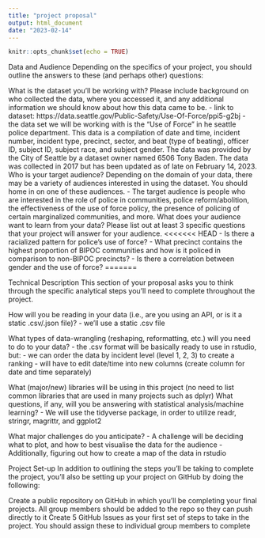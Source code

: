 ```yaml
---
title: "project proposal"
output: html_document
date: "2023-02-14"
---
```


```r
knitr::opts_chunk$set(echo = TRUE)
```

Data and Audience
Depending on the specifics of your project, you should outline the answers to these (and perhaps other) questions:

What is the dataset you’ll be working with? Please include background on who collected the data, where you accessed it, and any additional information we should know about how this data came to be.
- link to dataset: https://data.seattle.gov/Public-Safety/Use-Of-Force/ppi5-g2bj
- the data set we will be working with is the "Use of Force" in he seattle police department. This data is a compilation of date and time, incident number, incident type, precinct, sector, and beat (type of beating), officer ID, subject ID, subject race, and subject gender. The data was provided by the City of Seattle by a dataset owner named 6506 Tony Baden. The data was collected in 2017 but has been updated as of late on February 14, 2023. 
Who is your target audience? Depending on the domain of your data, there may be a variety of audiences interested in using the dataset. You should home in on one of these audiences.
- The target audience is people who are interested in the role of police in communities, police reform/abolition, the effectiveness of the use of force policy, the presence of policing of certain marginalized communities, and more. 
What does your audience want to learn from your data? Please list out at least 3 specific questions that your project will answer for your audience.
<<<<<<< HEAD
- Is there a racialized pattern for police's use of force?
- What precinct contains the highest proportion of BIPOC communities and how is it policed in comparison to non-BIPOC precincts?
- Is there a correlation between gender and the use of force?
=======


Technical Description
This section of your proposal asks you to think through the specific analytical steps you’ll need to complete throughout the project.

How will you be reading in your data (i.e., are you using an API, or is it a static .csv/.json file)?
- we'll use a static .csv file 

What types of data-wrangling (reshaping, reformatting, etc.) will you need to do to your data?
- the .csv format will be basically ready to use in rstudio, but: 
- we can order the data by incident level (level 1, 2, 3) to create a ranking 
- will have to edit date/time into new columns (create column for date and time separately)

What (major/new) libraries will be using in this project (no need to list common libraries that are used in many projects such as dplyr)
What questions, if any, will you be answering with statistical analysis/machine learning?
- We will use the tidyverse package, in order to utilize readr, stringr, magrittr, and ggplot2

What major challenges do you anticipate?
- A challenge will be deciding what to plot, and how to best visualise the data for the audience 
- Additionally, figuring out how to create a map of the data in rstudio 

Project Set-up
In addition to outlining the steps you’ll be taking to complete the project, you’ll also be setting up your project on GitHub by doing the following:

Create a public repository on GitHub in which you’ll be completing your final projects. All group members should be added to the repo so they can push directly to it
Create 5 GitHub Issues as your first set of steps to take in the project. You should assign these to individual group members to complete